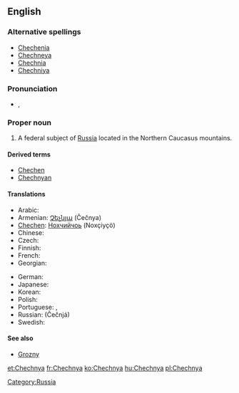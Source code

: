==English==
{{wikipedia}}

===Alternative spellings===
* [[Chechenia]]
* [[Chechneya]]
* [[Chechnia]]
* [[Chechniya]]

===Pronunciation===
* {{a|UK}} {{IPA|/ˈtʃɛtʃ.ni.ə/|/ˈtʃɛtʃ.ɲi.ə/}}, {{SAMPA|/"tSEtS.ni.@/|/"tSEtS.Ji.@/}}

===Proper noun===
{{en-proper noun}}

# A federal subject of [[Russia]] located in the Northern Caucasus mountains.

====Derived terms====
* [[Chechen]]
* [[Chechnyan]]

====Translations====
{{trans-top|federal subject of Russia}}
* Arabic: {{t|ar|الشيشان|m|tr=aš-Šīšān|sc=Arab}}
* Armenian: [[Չեչնյա]] (Čečnya)
* [[Chechen]]: [[Нохчийчоь]] (Noxçiyçö)
* Chinese: {{zh-tsp|車臣|车臣|Chēchén}}
* Czech: {{t-|cs|Čečensko|n}}
* Finnish: {{t+|fi|Tšetšenia}}
* French: {{t+|fr|Tchétchénie|f}}
* Georgian: {{t|ka|ჩეჩნეთი|tr=čečnet'i|sc=Geor}}
{{trans-mid}}
* German: {{t|de|Tschetschenien}}
* Japanese: {{t|ja|チェチェン|tr=Chechen|sc=Jpan}}
* Korean: {{t|ko|체첸|sc=Kore}}
* Polish: {{t+|pl|Czeczenia|f}}
* Portuguese: {{t|pt|Chechénia|f}},  {{t|pt|Chechênia|f}}
* Russian: {{t|ru|Чечня|f|sc=Cyrl}} (Čečnjá)
* Swedish: {{t|sv|Tjetjenien}}
{{trans-bottom}}

====See also====
* [[Grozny]]

[[Category:Russia]]

[[et:Chechnya]]
[[fr:Chechnya]]
[[ko:Chechnya]]
[[hu:Chechnya]]
[[pl:Chechnya]]